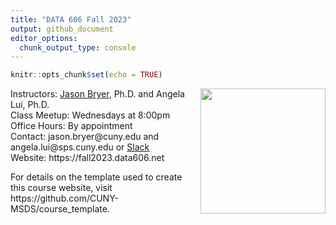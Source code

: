 ```yaml
---
title: "DATA 606 Fall 2023"
output: github_document
editor_options: 
  chunk_output_type: console
---
```


```r
knitr::opts_chunk$set(echo = TRUE)
```

<a href='https://fall2023.data606.net'><img src='website/static/images/course_logo.png' align="right" height="200" /></a>

Instructors: [Jason Bryer](https://bryer.org), Ph.D. and Angela Lui, Ph.D.  
Class Meetup: Wednesdays at 8:00pm  
Office Hours: By appointment  
Contact: jason.bryer@cuny.edu and angela.lui@sps.cuny.edu or [Slack](https://DATA606Fall2023.slack.com/)  
Website: https://fall2023.data606.net  

For details on the template used to create this course website, visit https://github.com/CUNY-MSDS/course_template.

